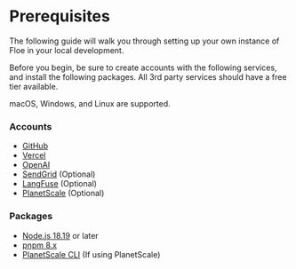 # Prerequisites
The following guide will walk you through setting up your own instance of Floe in your local development.

Before you begin, be sure to create accounts with the following services, and
install the following packages. All 3rd party services should have a free tier
available.

macOS, Windows, and Linux are supported.

### Accounts
- [GitHub](https://github.com/)
- [Vercel](https://vercel.com/)
- [OpenAI](https://openai.com/)
- [SendGrid](https://sendgrid.com/) (Optional)
- [LangFuse](https://langfuse.com/) (Optional) 
- [PlanetScale](https://planetscale.com/) (Optional)

### Packages
- [Node.js 18.19](https://nodejs.org/en) or later
- [pnpm 8.x](https://pnpm.io)
- [PlanetScale CLI](https://planetscale.com/features/cli) (If using PlanetScale)
